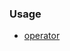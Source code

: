 {{cpp/keyword/title|{{tt|sizeof}}}}
{{cpp/keyword/navbar}}

===Usage===
* [[cpp/language/sizeof | {{tt|sizeof}} operator]]
{{rrev|since=c++11|
* [[cpp/language/sizeof... | {{tt|sizeof...}} operator]]
}}

{{langlinks|de|es|fr|it|ja|pt|ru|zh}}